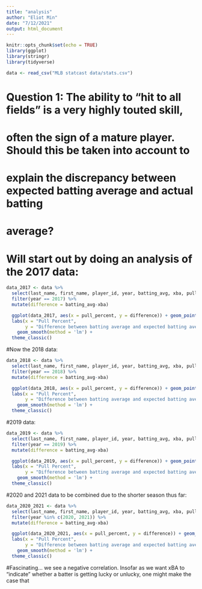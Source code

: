 ```yaml
---
title: "analysis"
author: "Eliot Min"
date: "7/12/2021"
output: html_document
---
```


```r
knitr::opts_chunk$set(echo = TRUE)
library(ggplot)
library(stringr)
library(tidyverse)
```

```r

data <- read_csv("MLB statcast data/stats.csv")

```


# Question 1: The ability to "hit to all fields" is a very highly touted skill,
# often the sign of a mature player. Should this be taken into account to
# explain the discrepancy between expected batting average and actual batting
# average?

# Will start out by doing an analysis of the 2017 data:

```r

data_2017 <- data %>%
  select(last_name, first_name, player_id, year, batting_avg, xba, pull_percent, straightaway_percent, opposite_percent) %>%
  filter(year == 2017) %>%
  mutate(difference = batting_avg-xba)

  ggplot(data_2017, aes(x = pull_percent, y = difference)) + geom_point() + 
  labs(x = "Pull Percent", 
       y = "Difference between batting average and expected batting average") +
    geom_smooth(method = 'lm') +
  theme_classic()

```

#Now the 2018 data:


```r

data_2018 <- data %>%
  select(last_name, first_name, player_id, year, batting_avg, xba, pull_percent, straightaway_percent, opposite_percent) %>%
  filter(year == 2018) %>%
  mutate(difference = batting_avg-xba)

  ggplot(data_2018, aes(x = pull_percent, y = difference)) + geom_point() + 
  labs(x = "Pull Percent", 
       y = "Difference between batting average and expected batting average") +
    geom_smooth(method = 'lm') +
  theme_classic()

```

#2019 data:


```r

data_2019 <- data %>%
  select(last_name, first_name, player_id, year, batting_avg, xba, pull_percent, straightaway_percent, opposite_percent) %>%
  filter(year == 2019) %>%
  mutate(difference = batting_avg-xba)

  ggplot(data_2019, aes(x = pull_percent, y = difference)) + geom_point() + 
  labs(x = "Pull Percent", 
       y = "Difference between batting average and expected batting average") +
    geom_smooth(method = 'lm') +
  theme_classic()

```

#2020 and 2021 data to be combined due to the shorter season thus far:


```r

data_2020_2021 <- data %>%
  select(last_name, first_name, player_id, year, batting_avg, xba, pull_percent, straightaway_percent, opposite_percent) %>%
  filter(year %in% c(2020, 2021)) %>%
  mutate(difference = batting_avg-xba)

  ggplot(data_2020_2021, aes(x = pull_percent, y = difference)) + geom_point() + 
  labs(x = "Pull Percent", 
       y = "Difference between batting average and expected batting average") +
    geom_smooth(method = 'lm') +
  theme_classic()

```

#Fascinating... we see a negative correlation. Insofar as we want xBA to "indicate" whether a batter is getting lucky or unlucky, one might make the case that 
